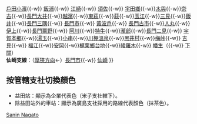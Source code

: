 {{鐵道路線
|模板名稱 = 山陰本線 (長門地區)
|名稱 = [[File:JR logo (west).svg|25px|西日本旅客鐵道|link=西日本旅客鐵道]] [[山陰本線]]（益田－幡生 / 長門市－仙崎）
|代表色 = #7e733d
|車站列表 = （[[Template:山陰本線 (出雲地區)|出雲市、米子方向]] ←） [[益田站 (日本)|益田]]{{-w}} [[戶田小濱站|戶田小濱]]{{-w}} [[飯浦站|飯浦]]{{-w}} [[江崎站|江崎]]{{-w}} [[須佐站|須佐]]{{-w}} [[宇田鄉站|宇田鄉]]{{-w}}[[木與站|木與]]{{-w}}[[奈古站|奈古]]{{-w}}[[長門大井站|長門大井]]{{-w}}[[越濱站|越濱]]{{-w}}[[東萩站|東萩]]{{-w}}[[萩站|萩]]{{-w}}[[玉江站|玉江]]{{-w}}[[三見站|三見]]{{-w}}[[飯井站|飯井]]{{-w}}[[長門三隅站|長門三隅]]{{-w}} [[長門市站|長門市]]{{-w}} [[黃波戶站|黃波戶]]{{-w}} [[長門古市站|長門古市]]{{-w}}[[人丸站|人丸]]{{-w}} [[伊上站|伊上]]{{-w}}[[長門粟野站|長門粟野]]{{-w}} [[阿川站|阿川]]{{-w}}[[特牛站|特牛]]{{-w}}[[瀧部站|瀧部]]{{-w}}[[長門二見站|長門二見]]{{-w}} [[宇賀本鄉站|宇賀本鄉]]{{-w}}[[湯玉站|湯玉]]{{-w}}[[小串站|小串]]{{-w}}[[川棚溫泉站|川棚溫泉]]{{-w}}[[黑井村站|黑井村]]{{-w}}[[梅峠站|梅峠]]{{-w}} [[吉見站|吉見]]{{-w}} [[福江站|福江]]{{-w}}[[安岡站|安岡]]{{-w}}[[梶栗鄉台地站|梶栗鄉台地]]{{-w}}[[綾羅木站|綾羅木]]{{-w}} [[幡生站|幡生]]（{{-w}} [[下關站|下關]]）<br />'''仙崎支線'''：（[[Template:美禰線|厚狹方向]]←）[[長門市站|長門市]]{{-w}} [[仙崎站|仙崎]]
}}<noinclude>
==按管轄支社切換顏色==
*益田站：顯示為企業代表色（米子支社轄下）。
*除益田站外的車站：顯示為廣島支社採用的路線代表顏色（抹茶色）。
[[Category:西日本旅客鐵道路線模板|Sanin Nagato]]
</noinclude>